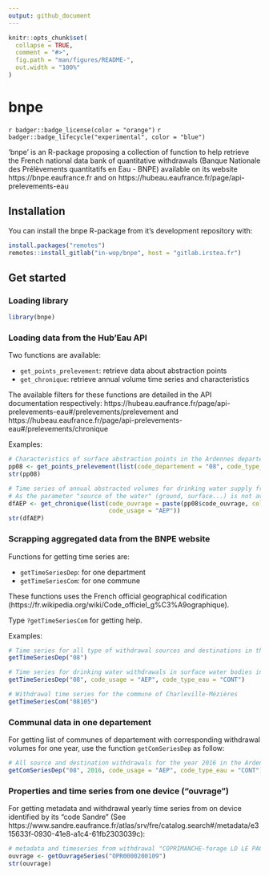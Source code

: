 ```yaml
---
output: github_document
---
```


<!-- README.md is generated from README.Rmd. Please edit that file -->

```r
knitr::opts_chunk$set(
  collapse = TRUE,
  comment = "#>",
  fig.path = "man/figures/README-",
  out.width = "100%"
)
```

# bnpe

<!-- badges: start -->
`r badger::badge_license(color = "orange")`
`r badger::badge_lifecycle("experimental", color = "blue")`
<!-- badges: end -->

'bnpe' is an R-package proposing a collection of function to help retrieve the French national data bank of quantitative withdrawals (Banque Nationale des Prélèvements quantitatifs en Eau - BNPE) available on its website https://bnpe.eaufrance.fr and on https://hubeau.eaufrance.fr/page/api-prelevements-eau

## Installation

You can install the bnpe R-package from it's development repository with:

``` r
install.packages("remotes")
remotes::install_gitlab("in-wop/bnpe", host = "gitlab.irstea.fr")
```

## Get started

### Loading library

```r
library(bnpe)
```

### Loading data from the Hub'Eau API

Two functions are available:

- `get_points_prelevement`: retrieve data about abstraction points
- `get_chronique`: retrieve annual volume time series and characteristics

The available filters for these functions are detailed in the API documentation respectively: https://hubeau.eaufrance.fr/page/api-prelevements-eau#/prelevements/prelevement and https://hubeau.eaufrance.fr/page/api-prelevements-eau#/prelevements/chronique

Examples:

```r
# Characteristics of surface abstraction points in the Ardennes departement
pp08 <- get_points_prelevement(list(code_departement = "08", code_type_milieu = "CONT"))
str(pp08)

# Time series of annual abstracted volumes for drinking water supply from surface water in the Ardennes departement
# As the parameter "source of the water" (ground, surface...) is not available here, we can use the list of abstraction points previously downloaded as filter:
dfAEP <- get_chronique(list(code_ouvrage = paste(pp08$code_ouvrage, collapse = ","), 
                            code_usage = "AEP"))
str(dfAEP)
```


### Scrapping aggregated data from the BNPE website

Functions for getting time series are: 

- `getTimeSeriesDep`: for one department
- `getTimeSeriesCom`: for one commune

These functions uses the French official geographical codification (https://fr.wikipedia.org/wiki/Code_officiel_g%C3%A9ographique).

Type `?getTimeSeriesCom` for getting help.

Examples:

```r
# Time series for all type of withdrawal sources and destinations in the Ardennes departement
getTimeSeriesDep("08")

# Time series for drinking water withdrawals in surface water bodies in the Ardennes department
getTimeSeriesDep("08", code_usage = "AEP", code_type_eau = "CONT")

# Withdrawal time series for the commune of Charleville-Mézières
getTimeSeriesCom("08105")
```

###  Communal data in one departement

For getting list of communes of departement with corresponding withdrawal volumes for one year, use the function `getComSeriesDep` as follow:

```r
# All source and destination withdrawals for the year 2016 in the Ardennes departement
getComSeriesDep("08", 2016, code_usage = "AEP", code_type_eau = "CONT")
```

### Properties and time series from one device ("ouvrage")

For getting metadata and withdrawal yearly time series from on device identified by its "code Sandre" (See https://www.sandre.eaufrance.fr/atlas/srv/fre/catalog.search#/metadata/e315633f-0930-41e8-a1c4-61fb2303039c):

```r
# metadata and timeseries from withdrawal "COPRIMANCHE-forage LD LE PACO (40m)" 
ouvrage <- getOuvrageSeries("OPR0000200109")
str(ouvrage)
```
